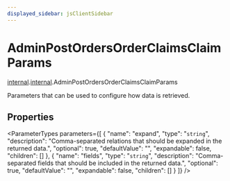 ```yaml
---
displayed_sidebar: jsClientSidebar
---
```



# AdminPostOrdersOrderClaimsClaimParams

[internal](../../modules/internal.mdx).[internal](../modules/internal.internal.mdx).AdminPostOrdersOrderClaimsClaimParams

Parameters that can be used to configure how data is retrieved.

## Properties

<ParameterTypes parameters={[
  {
    "name": "expand",
    "type": "`string`",
    "description": "Comma-separated relations that should be expanded in the returned data.",
    "optional": true,
    "defaultValue": "",
    "expandable": false,
    "children": []
  },
  {
    "name": "fields",
    "type": "`string`",
    "description": "Comma-separated fields that should be included in the returned data.",
    "optional": true,
    "defaultValue": "",
    "expandable": false,
    "children": []
  }
]} />
